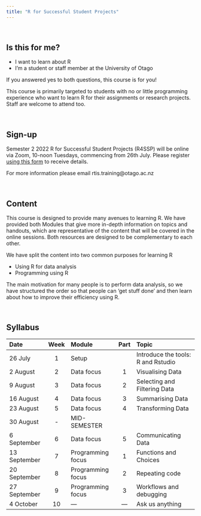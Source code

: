 ```yaml
---
title: "R for Successful Student Projects"
---
```


\

## Is this for me?

- I want to learn about R
- I'm a student or staff member at the University of Otago

If you answered yes to both questions, this course is for you!

This course is primarily targeted to students with no or little programming experience who want to learn R for their assignments or research projects. Staff are welcome to attend too.

\

## Sign-up

Semester 2 2022 R for Successful Student Projects (R4SSP) will be online via Zoom, 10-noon Tuesdays, commencing from 26th July. Please register [using this form](https://docs.google.com/forms/d/e/1FAIpQLScOCwMa1_pSZPZEJyOZ4Wp8OORPqbd_S_84QPwaHR7urDu2mA/viewform?usp=sf_link) to receive details.


For more information please email rtis.training@otago.ac.nz

\

## Content

This course is designed to provide many avenues to learning R. We have provided both Modules that give more in-depth information on topics and handouts, which are representative of the content that will be covered in the online sessions. Both resources are designed to be complementary to each other.

We have split the content into two common purposes for learning R

- Using R for data analysis
- Programming using R

The main motivation for many people is to perform data analysis, so we have structured the order so that people can 'get stuff done' and then learn about how to improve their efficiency using R.

\

## Syllabus

Date | Week | Module | Part | Topic 
:--|:-:|:-|:-:|:--
26 July | 1 | Setup | | Introduce the tools: R and Rstudio 
2 August | 2 | Data focus |1 | Visualising Data 
9 August | 3 | Data focus |2 | Selecting and Filtering Data
16 August | 4 | Data focus |3 | Summarising Data 
23 August| 5 | Data focus |4 | Transforming Data 
30 August | - | MID-SEMESTER | |
6 September | 6 | Data focus |5 | Communicating Data
13 September | 7 | Programming focus | 1 | Functions and Choices
20 September | 8 | Programming focus | 2 | Repeating code
27 September | 9 | Programming focus | 3 | Workflows and debugging 
4 October | 10 | --- | --- | Ask us anything


